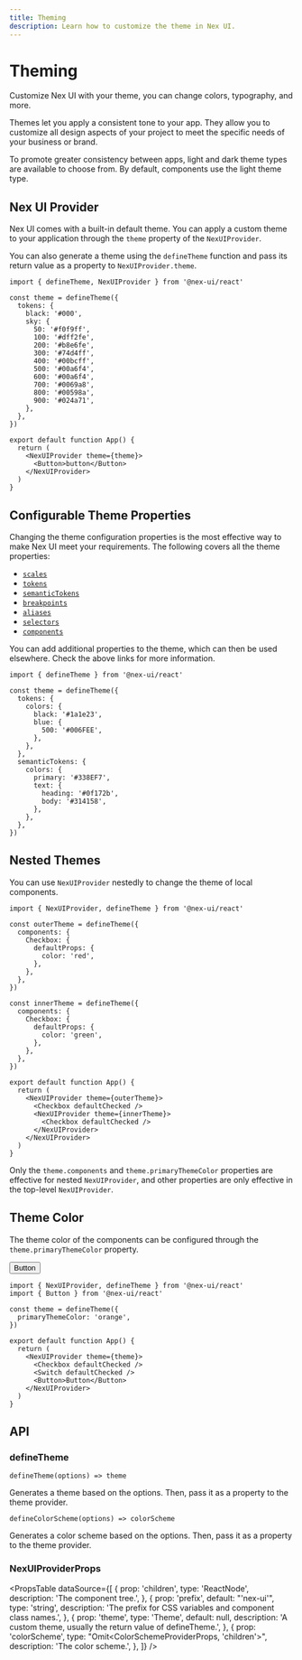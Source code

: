 ```yaml
---
title: Theming
description: Learn how to customize the theme in Nex UI.
---
```



# Theming

Customize Nex UI with your theme, you can change colors, typography, and more.

Themes let you apply a consistent tone to your app. They allow you to customize all design aspects of your project to meet the specific needs of your business or brand.

To promote greater consistency between apps, light and dark theme types are available to choose from. By default, components use the light theme type.

## Nex UI Provider

Nex UI comes with a built-in default theme. You can apply a custom theme to your application through the `theme` property of the `NexUIProvider`.

You can also generate a theme using the `defineTheme` function and pass its return value as a property to `NexUIProvider.theme`.

```tsx
import { defineTheme, NexUIProvider } from '@nex-ui/react'

const theme = defineTheme({
  tokens: {
    black: '#000',
    sky: {
      50: '#f0f9ff',
      100: '#dff2fe',
      200: '#b8e6fe',
      300: '#74d4ff',
      400: '#00bcff',
      500: '#00a6f4',
      600: '#00a6f4',
      700: '#0069a8',
      800: '#00598a',
      900: '#024a71',
    },
  },
})

export default function App() {
  return (
    <NexUIProvider theme={theme}>
      <Button>button</Button>
    </NexUIProvider>
  )
}
```

## Configurable Theme Properties

Changing the theme configuration properties is the most effective way to make Nex UI meet your requirements.
The following covers all the theme properties:

- [`scales`](/docs/customization/scales)
- [`tokens`](/docs/customization/tokens)
- [`semanticTokens`](/docs/customization/semantic-tokens)
- [`breakpoints`](/docs/customization/breakpoints)
- [`aliases`](/docs/customization/aliases)
- [`selectors`](/docs/customization/selectors)
- [`components`](/docs/customization/components)

You can add additional properties to the theme, which can then be used elsewhere. Check the above links for more information.

```tsx
import { defineTheme } from '@nex-ui/react'

const theme = defineTheme({
  tokens: {
    colors: {
      black: '#1a1e23',
      blue: {
        500: '#006FEE',
      },
    },
  },
  semanticTokens: {
    colors: {
      primary: '#338EF7',
      text: {
        heading: '#0f172b',
        body: '#314158',
      },
    },
  },
})
```

## Nested Themes

You can use `NexUIProvider` nestedly to change the theme of local components.

<FlexCenter>
  <Checkbox defaultChecked color='red' />
  <Checkbox defaultChecked color='green' />
</FlexCenter>

```tsx
import { NexUIProvider, defineTheme } from '@nex-ui/react'

const outerTheme = defineTheme({
  components: {
    Checkbox: {
      defaultProps: {
        color: 'red',
      },
    },
  },
})

const innerTheme = defineTheme({
  components: {
    Checkbox: {
      defaultProps: {
        color: 'green',
      },
    },
  },
})

export default function App() {
  return (
    <NexUIProvider theme={outerTheme}>
      <Checkbox defaultChecked />
      <NexUIProvider theme={innerTheme}>
        <Checkbox defaultChecked />
      </NexUIProvider>
    </NexUIProvider>
  )
}
```

Only the `theme.components` and `theme.primaryThemeColor` properties are effective for nested `NexUIProvider`,
and other properties are only effective in the top-level `NexUIProvider`.

## Theme Color

The theme color of the components can be configured through the `theme.primaryThemeColor` property.

<FlexCenter gap='5'>
  <Checkbox defaultChecked color='orange' />
  <Switch defaultChecked color='orange' />
  <Button color='orange'>Button</Button>
</FlexCenter>

```tsx
import { NexUIProvider, defineTheme } from '@nex-ui/react'
import { Button } from '@nex-ui/react'

const theme = defineTheme({
  primaryThemeColor: 'orange',
})

export default function App() {
  return (
    <NexUIProvider theme={theme}>
      <Checkbox defaultChecked />
      <Switch defaultChecked />
      <Button>Button</Button>
    </NexUIProvider>
  )
}
```

## API

### defineTheme

`defineTheme(options) => theme`

Generates a theme based on the options. Then, pass it as a property to the theme provider.

`defineColorScheme(options) => colorScheme`

Generates a color scheme based on the options. Then, pass it as a property to the theme provider.

### NexUIProviderProps

<PropsTable
  dataSource={[
    {
      prop: 'children',
      type: 'ReactNode',
      description: 'The component tree.',
    },
    {
      prop: 'prefix',
      default: "'nex-ui'",
      type: 'string',
      description: 'The prefix for CSS variables and component class names.',
    },
    {
      prop: 'theme',
      type: 'Theme',
      default: null,
      description: 'A custom theme, usually the return value of defineTheme.',
    },
    {
      prop: 'colorScheme',
      type: "Omit<ColorSchemeProviderProps, 'children'>",
      description: 'The color scheme.',
    },
  ]}
/>
